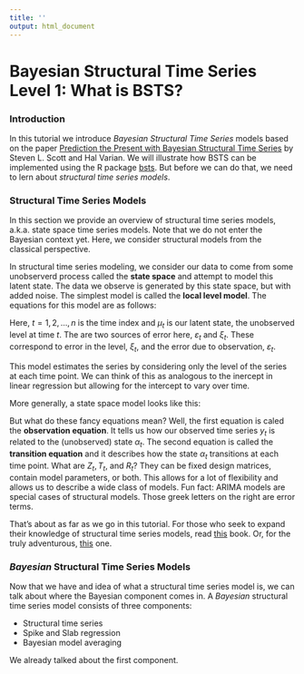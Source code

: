 ```yaml
---
title: ''
output: html_document
---
```


# Bayesian Structural Time Series Level 1: What is BSTS?


### Introduction

In this tutorial we introduce *Bayesian Structural Time Series* models based on the paper [Prediction the Present with Bayesian Structural Time Series](http://www.inderscience.com/offer.php?id=59942) by Steven L. Scott and Hal Varian. We will illustrate how BSTS can be implemented using the R package [bsts](https://cran.r-project.org/web/packages/bsts/index.html). But before we can do that, we need to lern about *structural time series models*.


### Structural Time Series Models

In this section we provide an overview of structural time series models, a.k.a. state space time series models. Note that we do not enter the Bayesian context yet. Here, we consider structural models from the classical perspective.

In structural time series modeling, we consider our data to come from some unobserverd process called the **state space** and attempt to model this latent state. The data we observe is generated by this state space, but with added noise. The simplest model is called the **local level model**. The equations for this model are as follows:

\begin{align}
y_t &= \mu_t + \varepsilon_t  &\varepsilon_t \sim N(0,\sigma^2_{\varepsilon}) \\
\mu_{t+1} &= \mu_t + \xi_t  &\xi_t \sim N(0, \sigma^2_{\xi}) \nonumber
\end{align}

Here, $t = 1,2,\ldots, n$ is the time index and $\mu_t$ is our latent state, the unobserved level at time $t$. The are two sources of error here, $\varepsilon_t$ and $\xi_t$. These correspond to error in the level, $\xi_t$, and the error due to observation, $\varepsilon_t$.

This model estimates the series by considering only the level of the series at each time point. We can think of this as analogous to the inercept in linear regression but allowing for the intercept to vary over time.

More generally, a state space model looks like this:

\begin{align}
y_t &= Z_t^T \alpha_t + \varepsilon_t  &\varepsilon_t \sim N(0, H_t) \\
\alpha_{t+1} &= T_t \alpha_{t} + R_t \eta_t  &\eta_t \sim N(0,Q_t)
\end{align}

But what do these fancy equations mean? Well, the first equation is caled the **observation equation**. It tells us how our observed time series $y_t$ is related to the (unobserved) state $\alpha_t$. The second equation is called the **transition equation** and it describes how the state $\alpha_t$ transitions at each time point. What are $Z_t, T_t$, and $R_t$? They can be fixed design matrices, contain model parameters, or both. This allows for a lot of flexibility and allows us to describe a wide class of models. Fun fact: ARIMA models are special cases of structural models. Those greek letters on the right are error terms.

That's about as far as we go in this tutorial. For those who seek to expand their knowledge of structural time series models, read [this](https://www.amazon.com/Introduction-State-Analysis-Practical-Econometrics/dp/0199228876) book. Or, for the truly adventurous, [this](https://www.amazon.com/Time-Analysis-State-Space-Methods/dp/019964117X) one.


### *Bayesian* Structural Time Series Models

Now that we have and idea of what a structural time series model is, we can talk about where the Bayesian component comes in. A *Bayesian* structural time series model consists of three components:

* Structural time series
* Spike and Slab regression
* Bayesian model averaging

We already talked about the first component.






